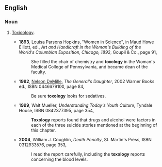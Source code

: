 ==English==
===Noun===
{{en-noun|-}}

# {{rare}} [[toxicology|Toxicology]].
#*'''1893''', Louisa Parsons Hopkins, "Women in Science", in Maud Howe Elliott, ed., ''Art and Handicraft in the Woman's Building of the World's Columbian Exposition, Chicago, 1893'', Goupil & Co., page 91,
#*:She filled the chair of chemistry and '''toxology''' in the Woman's Medical College of Pennsylvania, and became dean of the faculty.
#*'''1992''', [[w:Nelson DeMille|Nelson DeMille]], ''The General's Daughter'', 2002 Warner Books ed., ISBN 0446679100, page 84,
#*:Be sure '''toxology''' looks for sedatives.
#*'''1999''', Walt Mueller, ''Understanding Today's Youth Culture'', Tyndale House, ISBN 0842377395, page 354,
#*:'''Toxology''' reports found that drugs and alcohol were factors in each of the three suicide stories mentioned at the beginning of this chapter.
#*'''2004''', William J. Coughlin, ''Death Penalty'', St. Martin's Press, ISBN 0312933576, page 353,
#*:I read the report carefully, including the '''toxology''' reports concerning the blood levels.
{{rft}}
